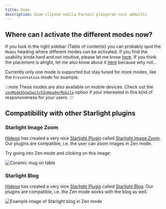 ```yaml
---
title: Demo
description: Quam clipeum nubila Parnasi plangorem nunc adductis
---
```


## Where can I activate the different modes now?

If you look in the right sidebar (Table of contents) you can probably spot the `Modes` heading where different modes can be activated. If you find the usability kinda hard and not intuitive, please let me know [here](https://github.com/trueberryless/starlight-view-modes/discussions/2). If you think the placement is alright, let me also know about it [here](https://github.com/trueberryless/starlight-view-modes/discussions/2) because why not...

Currently only one mode is supported but stay tuned for more modes, like the `Presentation` mode for example.

:::note
These modes are also available on mobile devices. Check out the [`zenModeShowSwitchInHeaderMobile`](/configuration#zenmodeshowswitchinheadermobile) option if your interested in this kind of responsiveness for your users.
:::

## Compatibility with other Starlight plugins

### Starlight Image Zoom

[Hideoo](https://github.com/HiDeoo) has created a very nice [Starlight Plugin](https://starlight.astro.build/resources/plugins/) called [Starlight Image Zoom](https://starlight-image-zoom.vercel.app/). Our plugins are compatible, i.e. the user can zoom images in Zen mode.

Try going into Zen mode and clicking on this image:

![Ceramic mug on table](../../assets/demo/mug.jpg)


<ImageAttribution id="ceramic-mug-on-table-OmOvMdiaZZ0" name="Robert Shunev" username="rshunev" />

### Starlight Blog

[Hideoo](https://github.com/HiDeoo) has created a very nice [Starlight Plugin](https://starlight.astro.build/resources/plugins/) called [Starlight Blog](https://starlight-blog-docs.vercel.app/). Our plugins are compatible, i.e. the Zen mode works with the blog as well.

![Example image of Starlight blog in Zen mode](../../assets/demo/blog.png)
